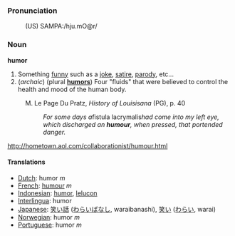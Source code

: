 ===Pronunciation===
:(US) SAMPA:/hju.mO@r/

===Noun===

'''humor'''

# Something [[funny]] such as a [[joke]], [[satire]], [[parody]], etc...
# (''archaic'') (plural '''[[humors]]''') Four "fluids" that were believed to control the health and mood of the human body.
:M. Le Page Du Pratz, ''History of Louisisana'' (PG), p. 40
:: ''For some days a ''fistula lacrymalis'' had come into my left eye, which discharged an '''humour''', when pressed, that portended danger.''

http://hometown.aol.com/collaborationist/humour.html

====Translations====
*[[Dutch]]: humor ''m''
*[[French]]: [[humour]] ''m''
*[[Indonesian]]: [[humor]], [[lelucon]]
*[[Interlingua]]: humor
*[[Japanese]]: [[笑い話]] ([[わらいばなし]], waraibanashi), [[笑い]] ([[わらい]], warai)
*[[Norwegian]]: humor ''m''
*[[Portuguese]]: humor ''m''